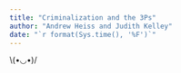 ```yaml
---
title: "Criminalization and the 3Ps"
author: "Andrew Heiss and Judith Kelley"
date: "`r format(Sys.time(), '%F')`"
---
```


\\(•◡•)/
